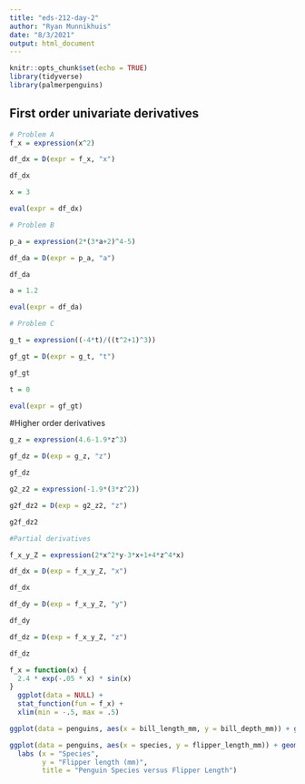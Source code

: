 ```yaml
---
title: "eds-212-day-2"
author: "Ryan Munnikhuis"
date: "8/3/2021"
output: html_document
---
```


```r
knitr::opts_chunk$set(echo = TRUE)
library(tidyverse)
library(palmerpenguins)
```

## First order univariate derivatives

```r
# Problem A
f_x = expression(x^2)

df_dx = D(expr = f_x, "x")

df_dx

x = 3

eval(expr = df_dx)

```

```r
# Problem B

p_a = expression(2*(3*a+2)^4-5)

df_da = D(expr = p_a, "a")

df_da 

a = 1.2

eval(expr = df_da)

```

```r
# Problem C 

g_t = expression((-4*t)/((t^2+1)^3))

gf_gt = D(expr = g_t, "t")

gf_gt

t = 0

eval(expr = gf_gt)

```
#Higher order derivatives 
```r
g_z = expression(4.6-1.9*z^3)

gf_dz = D(exp = g_z, "z")

gf_dz

g2_z2 = expression(-1.9*(3*z^2))

g2f_dz2 = D(exp = g2_z2, "z")

g2f_dz2

```
```r

#Partial derivatives 

f_x_y_Z = expression(2*x^2*y-3*x+1+4*z^4*x)

df_dx = D(exp = f_x_y_Z, "x")

df_dx

df_dy = D(exp = f_x_y_Z, "y")

df_dy

df_dz = D(exp = f_x_y_Z, "z")

df_dz
```
```r
f_x = function(x) {
  2.4 * exp(-.05 * x) * sin(x)
}
  ggplot(data = NULL) +
  stat_function(fun = f_x) +
  xlim(min = -.5, max = .5)
```

```r

ggplot(data = penguins, aes(x = bill_length_mm, y = bill_depth_mm)) + geom_point(aes(color = species))


```

```r
ggplot(data = penguins, aes(x = species, y = flipper_length_mm)) + geom_jitter() + 
  labs (x = "Species", 
        y = "Flipper length (mm)",
        title = "Penguin Species versus Flipper Length")
```

